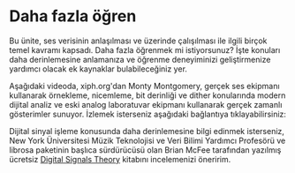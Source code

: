 # Daha fazla öğren

Bu ünite, ses verisinin anlaşılması ve üzerinde çalışılması ile ilgili birçok temel kavramı kapsadı. Daha fazla öğrenmek mi istiyorsunuz? İşte konuları daha derinlemesine anlamanıza ve öğrenme deneyiminizi geliştirmenize yardımcı olacak ek kaynaklar bulabileceğiniz yer.


Aşağıdaki videoda, xiph.org'dan Monty Montgomery, gerçek ses ekipmanı kullanarak örnekleme, nicemleme, bit derinliği ve dither konularında modern dijital analiz ve eski analog laboratuvar ekipmanı kullanarak gerçek zamanlı gösterimler sunuyor. İzlemek isterseniz aşağıdaki bağlantıya tıklayabilirsiniz:

<Youtube id="cIQ9IXSUzuM"/>

Dijital sinyal işleme konusunda daha derinlemesine bilgi edinmek isterseniz, New York Üniversitesi Müzik Teknolojisi ve Veri Bilimi Yardımcı Profesörü ve librosa paketinin başlıca sürdürücüsü olan Brian McFee tarafından yazılmış ücretsiz [Digital Signals Theory](https://brianmcfee.net/dstbook-site/content/intro.html) kitabını incelemenizi öneririm.
